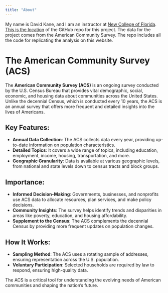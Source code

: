 ```yaml
---
title: "About"
---
```


My name is David Kane, and I am an instructor at [New College of Florida](https://www.ncf.edu/). [This is the location](https://github.com/isp-2025-01/florida-education) of the GitHub repo for this project. The data for the project comes from the American Community Survey. The repo includes all the code for replicating the analysis on this website. 


# The American Community Survey (ACS)

The **American Community Survey (ACS)** is an ongoing survey conducted by the U.S. Census Bureau that provides vital demographic, social, economic, and housing data about communities across the United States. Unlike the decennial Census, which is conducted every 10 years, the ACS is an annual survey that offers more frequent and detailed insights into the lives of Americans.

## Key Features:
- **Annual Data Collection**: The ACS collects data every year, providing up-to-date information on population characteristics.
- **Detailed Topics**: It covers a wide range of topics, including education, employment, income, housing, transportation, and more.
- **Geographic Granularity**: Data is available at various geographic levels, from national and state levels down to census tracts and block groups.

## Importance:
- **Informed Decision-Making**: Governments, businesses, and nonprofits use ACS data to allocate resources, plan services, and make policy decisions.
- **Community Insights**: The survey helps identify trends and disparities in areas like poverty, education, and housing affordability.
- **Supplement to the Census**: The ACS complements the decennial Census by providing more frequent updates on population changes.

## How It Works:
- **Sampling Method**: The ACS uses a rotating sample of addresses, ensuring representation across the U.S. population.
- **Voluntary Participation**: Selected households are required by law to respond, ensuring high-quality data.

The ACS is a critical tool for understanding the evolving needs of American communities and shaping the nation's future.

